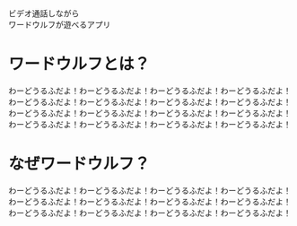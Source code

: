 <div className=' box flex center column mb-16'>
	<div className='mb-16'>ビデオ通話しながら</div>
	<div className=''>ワードウルフが遊べるアプリ</div>

</div>

# ワードウルフとは？

わーどうるふだよ！わーどうるふだよ！わーどうるふだよ！わーどうるふだよ！
わーどうるふだよ！わーどうるふだよ！わーどうるふだよ！わーどうるふだよ！
わーどうるふだよ！わーどうるふだよ！わーどうるふだよ！わーどうるふだよ！
わーどうるふだよ！わーどうるふだよ！わーどうるふだよ！わーどうるふだよ！

# なぜワードウルフ？

わーどうるふだよ！わーどうるふだよ！わーどうるふだよ！わーどうるふだよ！
わーどうるふだよ！わーどうるふだよ！わーどうるふだよ！わーどうるふだよ！
わーどうるふだよ！わーどうるふだよ！わーどうるふだよ！わーどうるふだよ！
